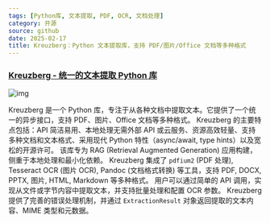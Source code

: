 ```yaml
---
tags: [Python库, 文本提取, PDF, OCR, 文档处理]
category: 开源
source: github
date: 2025-02-17
title: Kreuzberg：Python 文本提取库，支持 PDF/图片/Office 文档等多种格式
---
```


### [Kreuzberg - 统一的文本提取 Python 库](https://github.com/Goldziher/kreuzberg)

![img](https://img.mengpeng.tech/i/2025/02/18/67b410e814c40.webp)

Kreuzberg 是一个 Python 库，专注于从各种文档中提取文本。它提供了一个统一的异步接口，支持 PDF、图片、Office 文档等多种格式。  Kreuzberg 的主要特点包括：API 简洁易用、本地处理无需外部 API 或云服务、资源高效轻量、支持多种文档和文本格式、采用现代 Python 特性（async/await, type hints）以及宽松的开源许可。  该库专为 RAG (Retrieval Augmented Generation) 应用构建，侧重于本地处理和最小化依赖。  Kreuzberg 集成了 `pdfium2` (PDF 处理), Tesseract OCR (图片 OCR), Pandoc (文档格式转换) 等工具，支持 PDF, DOCX, PPTX, 图片, HTML, Markdown 等多种格式。  用户可以通过简单的 API 调用，实现从文件或字节内容中提取文本，并支持批量处理和配置 OCR 参数。  Kreuzberg 提供了完善的错误处理机制，并通过 `ExtractionResult` 对象返回提取的文本内容、MIME 类型和元数据。 